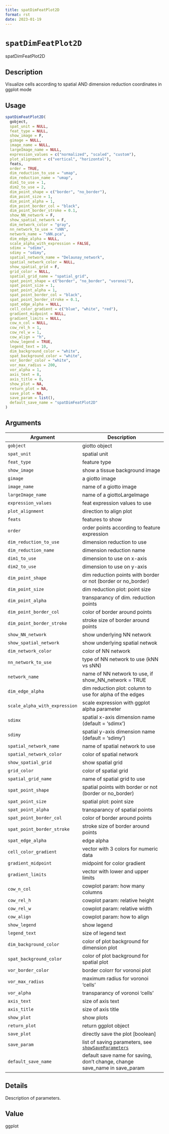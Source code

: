 ```yaml
--- 
title: spatDimFeatPlot2D 
format: rst 
date: 2023-01-19 
--- 
```

# `spatDimFeatPlot2D`

spatDimFeatPlot2D


## Description

Visualize cells according to spatial AND dimension reduction coordinates in ggplot mode


## Usage

```r
spatDimFeatPlot2D(
  gobject,
  spat_unit = NULL,
  feat_type = NULL,
  show_image = F,
  gimage = NULL,
  image_name = NULL,
  largeImage_name = NULL,
  expression_values = c("normalized", "scaled", "custom"),
  plot_alignment = c("vertical", "horizontal"),
  feats,
  order = TRUE,
  dim_reduction_to_use = "umap",
  dim_reduction_name = "umap",
  dim1_to_use = 1,
  dim2_to_use = 2,
  dim_point_shape = c("border", "no_border"),
  dim_point_size = 1,
  dim_point_alpha = 1,
  dim_point_border_col = "black",
  dim_point_border_stroke = 0.1,
  show_NN_network = F,
  show_spatial_network = F,
  dim_network_color = "gray",
  nn_network_to_use = "sNN",
  network_name = "sNN.pca",
  dim_edge_alpha = NULL,
  scale_alpha_with_expression = FALSE,
  sdimx = "sdimx",
  sdimy = "sdimy",
  spatial_network_name = "Delaunay_network",
  spatial_network_color = NULL,
  show_spatial_grid = F,
  grid_color = NULL,
  spatial_grid_name = "spatial_grid",
  spat_point_shape = c("border", "no_border", "voronoi"),
  spat_point_size = 1,
  spat_point_alpha = 1,
  spat_point_border_col = "black",
  spat_point_border_stroke = 0.1,
  spat_edge_alpha = NULL,
  cell_color_gradient = c("blue", "white", "red"),
  gradient_midpoint = NULL,
  gradient_limits = NULL,
  cow_n_col = NULL,
  cow_rel_h = 1,
  cow_rel_w = 1,
  cow_align = "h",
  show_legend = TRUE,
  legend_text = 10,
  dim_background_color = "white",
  spat_background_color = "white",
  vor_border_color = "white",
  vor_max_radius = 200,
  vor_alpha = 1,
  axis_text = 8,
  axis_title = 8,
  show_plot = NA,
  return_plot = NA,
  save_plot = NA,
  save_param = list(),
  default_save_name = "spatDimFeatPlot2D"
)
```


## Arguments

Argument      |Description
------------- |----------------
`gobject`     |     giotto object
`spat_unit`     |     spatial unit
`feat_type`     |     feature type
`show_image`     |     show a tissue background image
`gimage`     |     a giotto image
`image_name`     |     name of a giotto image
`largeImage_name`     |     name of a giottoLargeImage
`expression_values`     |     feat expression values to use
`plot_alignment`     |     direction to align plot
`feats`     |     features to show
`order`     |     order points according to feature expression
`dim_reduction_to_use`     |     dimension reduction to use
`dim_reduction_name`     |     dimension reduction name
`dim1_to_use`     |     dimension to use on x-axis
`dim2_to_use`     |     dimension to use on y-axis
`dim_point_shape`     |     dim reduction points with border or not (border or no_border)
`dim_point_size`     |     dim reduction plot: point size
`dim_point_alpha`     |     transparancy of dim. reduction points
`dim_point_border_col`     |     color of border around points
`dim_point_border_stroke`     |     stroke size of border around points
`show_NN_network`     |     show underlying NN network
`show_spatial_network`     |     show underlying spatial netwok
`dim_network_color`     |     color of NN network
`nn_network_to_use`     |     type of NN network to use (kNN vs sNN)
`network_name`     |     name of NN network to use, if show_NN_network = TRUE
`dim_edge_alpha`     |     dim reduction plot: column to use for alpha of the edges
`scale_alpha_with_expression`     |     scale expression with ggplot alpha parameter
`sdimx`     |     spatial x-axis dimension name (default = 'sdimx')
`sdimy`     |     spatial y-axis dimension name (default = 'sdimy')
`spatial_network_name`     |     name of spatial network to use
`spatial_network_color`     |     color of spatial network
`show_spatial_grid`     |     show spatial grid
`grid_color`     |     color of spatial grid
`spatial_grid_name`     |     name of spatial grid to use
`spat_point_shape`     |     spatial points with border or not (border or no_border)
`spat_point_size`     |     spatial plot: point size
`spat_point_alpha`     |     transparancy of spatial points
`spat_point_border_col`     |     color of border around points
`spat_point_border_stroke`     |     stroke size of border around points
`spat_edge_alpha`     |     edge alpha
`cell_color_gradient`     |     vector with 3 colors for numeric data
`gradient_midpoint`     |     midpoint for color gradient
`gradient_limits`     |     vector with lower and upper limits
`cow_n_col`     |     cowplot param: how many columns
`cow_rel_h`     |     cowplot param: relative height
`cow_rel_w`     |     cowplot param: relative width
`cow_align`     |     cowplot param: how to align
`show_legend`     |     show legend
`legend_text`     |     size of legend text
`dim_background_color`     |     color of plot background for dimension plot
`spat_background_color`     |     color of plot background for spatial plot
`vor_border_color`     |     border colorr for voronoi plot
`vor_max_radius`     |     maximum radius for voronoi 'cells'
`vor_alpha`     |     transparancy of voronoi 'cells'
`axis_text`     |     size of axis text
`axis_title`     |     size of axis title
`show_plot`     |     show plots
`return_plot`     |     return ggplot object
`save_plot`     |     directly save the plot [boolean]
`save_param`     |     list of saving parameters, see [`showSaveParameters`](#showsaveparameters)
`default_save_name`     |     default save name for saving, don't change, change save_name in save_param


## Details

Description of parameters.


## Value

ggplot



